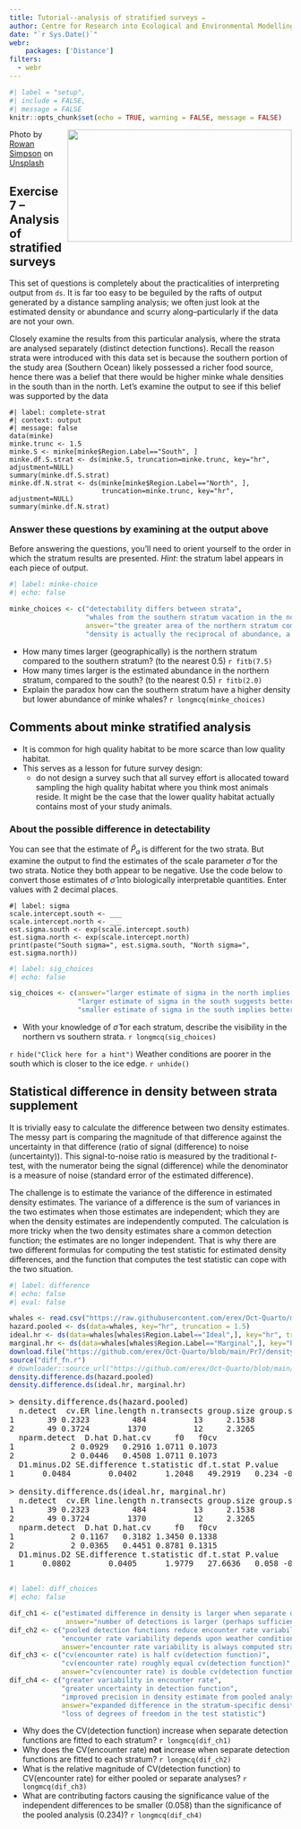 ```yaml
---
title: Tutorial--analysis of stratified surveys ✏️
author: Centre for Research into Ecological and Environmental Modelling <br> **University of St Andrews**
date: "`r Sys.Date()`"
webr:
    packages: ['Distance']
filters: 
  - webr
---
```


```r
#| label = "setup",
#| include = FALSE,
#| message = FALSE
knitr::opts_chunk$set(echo = TRUE, warning = FALSE, message = FALSE)
```
<img src=https://images.unsplash.com/photo-1603693786247-d70f78921a94?ixid=MXwxMjA3fDB8MHxwaG90by1wYWdlfHx8fGVufDB8fHw%3D&ixlib=rb-1.2.1&auto=format&fit=crop&w=1489&q=80 width=400 height=200 style="float:right">

<p style="text-align:right font-size:80%"><span>Photo by <a href="https://unsplash.com/@nzrhan?utm_source=unsplash&amp;utm_medium=referral&amp;utm_content=creditCopyText">Rowan Simpson</a> on <a href="https://unsplash.com/s/photos/minke-whale?utm_source=unsplash&amp;utm_medium=referral&amp;utm_content=creditCopyText">Unsplash</a></span> </p>


## Exercise 7 -- Analysis of stratified surveys

This set of questions is completely about the practicalities of interpreting output from `ds`.  It is far too easy to be beguiled by the rafts of output generated by a distance sampling analysis; we often just look at the estimated density or abundance and scurry along--particularly if the data are not your own.

Closely examine the results from this particular analysis, where the strata are analysed separately (distinct detection functions).  Recall the reason strata were introduced with this data set is because the southern portion of the study area (Southern Ocean) likely possessed a richer food source, hence there was a belief that there would be higher minke whale densities in the south than in the north.  Let's examine the output to see if this belief was supported by the data


```webr-r
#| label: complete-strat
#| context: output
#| message: false
data(minke)
minke.trunc <- 1.5
minke.S <- minke[minke$Region.Label=="South", ]
minke.df.S.strat <- ds(minke.S, truncation=minke.trunc, key="hr", adjustment=NULL)
summary(minke.df.S.strat)
minke.df.N.strat <- ds(minke[minke$Region.Label=="North", ],
                       truncation=minke.trunc, key="hr", adjustment=NULL)
summary(minke.df.N.strat)
```

### Answer these questions by examining at the output above

Before answering the questions, you'll need to orient yourself to the order in which the stratum results are presented.  *Hint*:  the stratum label appears in each piece of output.

```r
#| label: minke-choice
#| echo: false

minke_choices <- c("detectability differs between strata",
                   "whales from the southern stratum vacation in the northern stratum",
                   answer="the greater area of the northern stratum compensates for the low whale density",
                   "density is actually the reciprocal of abundance, a mathematical paradox")
```

::: {.webex-check .webex-box}

- How many times larger (geographically) is the northern stratum compared to the southern stratum? (to the nearest 0.5) `r fitb(7.5)`
- How many times larger is the estimated abundance in the northern stratum, compared to the south? (to the nearest 0.5) `r fitb(2.0)`
- Explain the paradox how can the southern stratum have a higher density but lower abundance of minke whales? `r longmcq(minke_choices)`

:::{.callout-note collapse=false appearance='default' icon=true}
## Comments about minke stratified analysis
- It is common for high quality habitat to be more scarce than low quality habitat.
- This serves as a lesson for future survey design:
  - do not design a survey such that all survey effort is allocated toward sampling the high quality habitat where you think most animals reside.  It might be the case that the lower quality habitat actually contains most of your study animals.

:::

:::

### About the possible difference in detectability

You can see that the estimate of $\hat{P}_a$ is different for the two strata.  But examine the output to find the estimates of the scale parameter $\hat{\sigma}$ for the two strata.  Notice they both appear to be negative.  Use the code below to convert those estimates of  $\hat{\sigma}$ into biologically interpretable quantities.  Enter values with 2 decimal places.

```webr-r
#| label: sigma
scale.intercept.south <- ___
scale.intercept.north <- ___
est.sigma.south <- exp(scale.intercept.south)
est.sigma.north <- exp(scale.intercept.north)
print(paste("South sigma=", est.sigma.south, "North sigma=", est.sigma.north))
```

```r
#| label: sig_choices
#| echo: false

sig_choices <- c(answer="larger estimate of sigma in the north implies better visibility in the north",
                 "larger estimate of sigma in the south suggests better visibility in the south",
                 "smaller estimate of sigma in the south implies better visibility in the south")
```

- With your knowledge of $\hat{\sigma}$ for each stratum, describe the visibility in the northern vs southern strata. `r longmcq(sig_choices)`

`r hide("Click here for a hint")`
Weather conditions are poorer in the south which is closer to the ice edge.
`r unhide()`

## Statistical difference in density between strata supplement

It is trivially easy to calculate the difference between two density estimates.  The messy part is comparing the magnitude of that difference against the uncertainty in that difference (ratio of signal (difference) to noise (uncertainty)).  This signal-to-noise ratio is measured by the traditional *t*-test, with the numerator being the signal (difference) while the denominator is a measure of noise (standard error of the estimated difference).

The challenge is to estimate the variance of the  difference in estimated density estimates.  The variance of a difference is the sum of variances in the two estimates when those estimates are independent; which they are when the density estimates are independently computed.  The calculation is more tricky when the two density estimates share a common detection function; the estimates are no longer independent.  That is why there are two different formulas for computing the test statistic for estimated density differences, and the function that computes the test statistic can cope with the two situation.

```r
#| label: difference
#| echo: false
#| eval: false

whales <- read.csv("https://raw.githubusercontent.com/erex/Oct-Quarto/master/Pr7/stratify_examp.csv")
hazard.pooled <- ds(data=whales, key="hr", truncation = 1.5)
ideal.hr <- ds(data=whales[whales$Region.Label=="Ideal",], key="hr", truncation=1.5)
marginal.hr <- ds(data=whales[whales$Region.Label=="Marginal",], key="hr", truncation=1.5)
download.file("https://github.com/erex/Oct-Quarto/blob/main/Pr7/density.difference.ds.r?raw=TRUE", "diff_fn.r")
source("diff_fn.r")
# downloader::source_url("https://github.com/erex/Oct-Quarto/blob/main/Pr7/density.difference.ds.r?raw=TRUE")
density.difference.ds(hazard.pooled)
density.difference.ds(ideal.hr, marginal.hr)
```

<pre>
> density.difference.ds(hazard.pooled)
  n.detect  cv.ER line.length n.transects group.size group.size.cv
1       39 0.2323         484          13     2.1538        0.1397
2       49 0.3724        1370          12     2.3265        0.2303
  nparm.detect  D.hat D.hat.cv     f0   f0cv
1            2 0.0929   0.2916 1.0711 0.1073
2            2 0.0446   0.4508 1.0711 0.1073
  D1.minus.D2 SE.difference t.statistic df.t.stat P.value     LCB    UCB
1      0.0484        0.0402      1.2048   49.2919   0.234 -0.0323 0.1291

> density.difference.ds(ideal.hr, marginal.hr)
  n.detect  cv.ER line.length n.transects group.size group.size.cv
1       39 0.2323         484          13     2.1538        0.1397
2       49 0.3724        1370          12     2.3265        0.2303
  nparm.detect  D.hat D.hat.cv     f0   f0cv
1            2 0.1167   0.3182 1.3450 0.1338
2            2 0.0365   0.4451 0.8781 0.1315
  D1.minus.D2 SE.difference t.statistic df.t.stat P.value     LCB    UCB
1      0.0802        0.0405      1.9779   27.6636   0.058 -0.0029 0.1633

</pre>



```r
#| label: diff_choices
#| echo: false

dif_ch1 <- c("estimated difference in density is larger when separate detection functions are fitted ",
              answer="number of detections is larger (perhaps sufficient) only when the two strata are combined")
dif_ch2 <- c("pooled detection functions reduce encounter rate variability",
             "encounter rate variability depends upon weather conditions",
             answer="encounter rate variability is always computed stratum-by-stratum")
dif_ch3 <- c("cv(encounter rate) is half cv(detection function)",
             "cv(encounter rate) roughly equal cv(detection function)",
             answer="cv(encounter rate) is double cv(detection function)")
dif_ch4 <- c("greater variability in encounter rate",
             "greater uncertainty in detection function",
             "improved precision in density estimate from pooled analysis",
             answer="expanded difference in the stratum-specific density estimates",
             "loss of degrees of freedom in the test statistic")
```

::: {.webex-check .webex-box}

- Why does the CV(detection function) increase when separate detection functions are fitted to each stratum? `r longmcq(dif_ch1)`
- Why does the CV(encounter rate) **not** increase when separate detection functions are fitted to each stratum? `r longmcq(dif_ch2)`
- What is the relative magnitude of CV(detection function) to CV(encounter rate) for either pooled or separate analyses? `r longmcq(dif_ch3)`
- What are contributing factors causing the significance value of the independent differences to be smaller (0.058) than the significance of the pooled analysis (0.234)? `r longmcq(dif_ch4)`

:::
